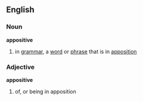 ==English==
===Noun===
'''appositive'''
# in [[grammar]], a [[word]] or [[phrase]] that is in [[apposition]]
===Adjective===
'''appositive'''
# of, or being in apposition